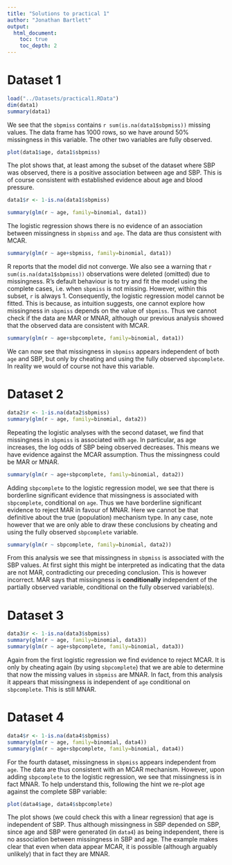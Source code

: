 ```yaml
---
title: "Solutions to practical 1"
author: "Jonathan Bartlett"
output:
  html_document:
    toc: true
    toc_depth: 2
---
```


# Dataset 1

```r
load("../Datasets/practical1.RData")
dim(data1)
summary(data1)
```
We see that the `sbpmiss` contains `r sum(is.na(data1$sbpmiss))` missing values. The data frame has 1000 rows, so we have around 50\% missingness in this variable. The other two variables are fully observed.

```r
plot(data1$age, data1$sbpmiss)
```

The plot shows that, at least among the subset of the dataset where SBP was observed, there is a positive association between age and SBP. This is of course consistent with established evidence about age and blood pressure.

```r
data1$r <- 1-is.na(data1$sbpmiss)
```

```r
summary(glm(r ~ age, family=binomial, data1))
```

The logistic regression shows there is no evidence of an association between missingness in `sbpmiss` and `age`. The data are thus consistent with MCAR.
	
```r
summary(glm(r ~ age+sbpmiss, family=binomial, data1))
```
	
R reports that the model did not converge. We also see a warning that `r sum(is.na(data1$sbpmiss))` observations were deleted (omitted) due to missingness. R's default behaviour is to try and fit the model using the complete cases, i.e. when `sbpmiss` is not missing. However, within this subset, `r` is always 1. Consequently, the logistic regression model cannot be fitted. This is because, as intuition suggests, one cannot explore how missingness in `sbpmiss` depends on the value of `sbpmiss`. Thus we cannot check if the data are MAR or MNAR, although our previous analysis showed that the observed data are consistent with MCAR.
	
```r
summary(glm(r ~ age+sbpcomplete, family=binomial, data1))
```
	
We can now see that missingness in `sbpmiss` appears independent of both `age` and SBP, but only by cheating and using the fully observed `sbpcomplete`. In reality we would of course not have this variable.
	
# Dataset 2 
```r
data2$r <- 1-is.na(data2$sbpmiss)
summary(glm(r ~ age, family=binomial, data2))
```
Repeating the logistic analyses with the second dataset, we find that missingness in `sbpmiss` is associated with `age`. In particular, as age increases, the log odds of SBP being observed decreases. This means we have evidence against the MCAR assumption. Thus the missingness could be MAR or MNAR.

```r
summary(glm(r ~ age+sbpcomplete, family=binomial, data2))
```
Adding `sbpcomplete` to the logistic regression model, we see that there is borderline significant evidence that missingness is associated with `sbpcomplete`, conditional on `age`. Thus we have borderline significant evidence to reject MAR in favour of MNAR. Here we cannot be that definitive about the true (population) mechanism type. In any case, note however that we are only able to draw these conclusions by cheating and using the fully observed `sbpcomplete` variable.

```r
summary(glm(r ~ sbpcomplete, family=binomial, data2))
```

From this analysis we see that missingness in `sbpmiss` is associated with the SBP values. At first sight this might be interpreted as indicating that the data are not MAR, contradicting our preceding conclusion. This is however incorrect. MAR says that missingness is **conditionally** independent of the partially observed variable, conditional on the fully observed variable(s).
	
# Dataset 3
```r
data3$r <- 1-is.na(data3$sbpmiss)
summary(glm(r ~ age, family=binomial, data3))
summary(glm(r ~ age+sbpcomplete, family=binomial, data3))
```

Again from the first logistic regression we find evidence to reject MCAR. It is only by cheating again (by using `sbpcomplete`) that we are able to determine that now the missing values in `sbpmiss` are MNAR. In fact, from this analysis it appears that missingness is independent of `age` conditional on `sbpcomplete`. This is still MNAR.

# Dataset 4
```r
data4$r <- 1-is.na(data4$sbpmiss)
summary(glm(r ~ age, family=binomial, data4))
summary(glm(r ~ age+sbpcomplete, family=binomial, data4))
```

For the fourth dataset, missingness in `sbpmiss` appears independent from `age`. The data are thus consistent with an MCAR mechanism. However, upon adding `sbpcomplete` to the logistic regression, we see that missingness is in fact MNAR. To help understand this, following the hint we re-plot age against the complete SBP variable:
```r
plot(data4$age, data4$sbpcomplete)
```

The plot shows (we could check this with a linear regression) that age is independent of SBP. Thus although missingness in SBP depended on SBP, since age and SBP were generated (in `data4`) as being independent, there is no association between missingness in SBP and age. The example makes clear that even when data appear MCAR, it is possible (although arguably unlikely) that in fact they are MNAR.
